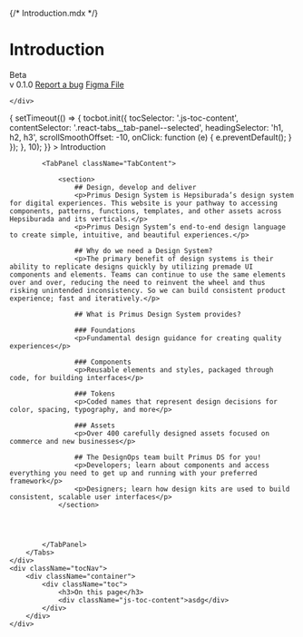 
{/* Introduction.mdx */}

<Meta title="Overview/Introduction" />


<div className="headBox">
    <div className="headContent">
        <div className="title">
            <h1>Introduction</h1>
            <span className="badge information"><i className="pi-info"></i> Beta</span>
        </div>
        <div className="badges">
            <span className="version">v 0.1.0</span>
            <a href="/?path=/docs/components-typography--docs" className="badge secondary"><i className="pi-bug"></i> Report a bug</a>
            <a href="/?path=/docs/components-typography--docs" className="badge figma"><i className="pi-custom-figma"></i> Figma File</a>
        </div>

    </div>
</div>
<div className="docsContent">
    <div className="docsBody">
        <Tabs onSelect={() => {
            setTimeout(() => {
                tocbot.init({ 
                    tocSelector: '.js-toc-content', 
                    contentSelector: '.react-tabs__tab-panel--selected', 
                    headingSelector: 'h1, h2, h3', 
                    scrollSmoothOffset: -10,
                    onClick: function (e) {
                        e.preventDefault();
                    }
                });                
            }, 10);            
        }}
        >
            <TabList className="TabsNav">
                <Tab className="TabItem"><i className="pi-design"></i> Introduction</Tab>
            </TabList>

            <TabPanel className="TabContent">
            
                <section>
                    ## Design, develop and deliver
                    <p>Primus Design System is Hepsiburada’s design system for digital experiences. This website is your pathway to accessing components, patterns, functions, templates, and other assets across Hepsiburada and its verticals.</p>
                    <p>Primus Design System’s end-to-end design language to create simple, intuitive, and beautiful experiences.</p>

                    ## Why do we need a Design System?
                    <p>The primary benefit of design systems is their ability to replicate designs quickly by utilizing premade UI components and elements. Teams can continue to use the same elements over and over, reducing the need to reinvent the wheel and thus risking unintended inconsistency. So we can build consistent product experience; fast and iteratively.</p>

                    ## What is Primus Design System provides?

                    ### Foundations
                    <p>Fundamental design guidance for creating quality experiences</p>

                    ### Components
                    <p>Reusable elements and styles, packaged through code, for building interfaces</p>

                    ### Tokens
                    <p>Coded names that represent design decisions for color, spacing, typography, and more</p>

                    ### Assets
                    <p>Over 400 carefully designed assets focused on commerce and new businesses</p>

                    ## The DesignOps team built Primus DS for you!
                    <p>Developers; learn about components and access everything you need to get up and running with your preferred framework</p>
                    <p>Designers; learn how design kits are used to build consistent, scalable user interfaces</p>
                </section>




            </TabPanel>
        </Tabs>
    </div>
    <div className="tocNav">
        <div className="container">
            <div className="toc">
                <h3>On this page</h3>
                <div className="js-toc-content">asdg</div>
            </div>
        </div>
    </div>
</div>

